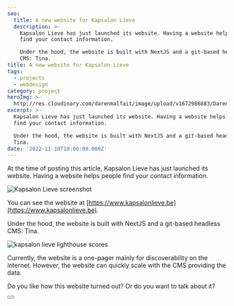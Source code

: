 ```yaml
---
seo:
  title: A new website for Kapsalon Lieve
  description: >-
    Kapsalon Lieve has just launched its website. Having a website helps people
    find your contact information. 

    Under the hood, the website is built with NextJS and a git-based headless
    CMS: Tina.
title: A new website for Kapsalon Lieve
tags:
  - projects
  - webdesign
category: project
heroImg: >-
  http://res.cloudinary.com/darenmalfait/image/upload/v1672986883/Daren_plastic_scissor_3D_render_solid_background_21794ce0-3257-4e89-bfa5-6b186b1f53f2_nimvp3.png
excerpt: >-
  Kapsalon Lieve has just launched its website. Having a website helps people
  find your contact information. 

  Under the hood, the website is built with NextJS and a git-based headless CMS:
  Tina.
date: '2022-11-18T10:00:00.000Z'
---
```


At the time of posting this article, Kapsalon Lieve has just launched its
website. Having a website helps people find your contact information.

![Kapsalon Lieve screenshot](http://res.cloudinary.com/darenmalfait/image/upload/v1673087228/kapsalon-lieve-screenshot_fls44c.png 'Kapsalon Lieve screenshot')

You can see the website at
[https://www.kapsalonlieve.be](https://www.kapsalonlieve.be).

Under the hood, the website is built with NextJS and a git-based headless CMS:
Tina.

![kapsalon lieve lighthouse
scores](https://res.cloudinary.com/darenmalfait/image/upload/v1668711486/kapsalonlieve-lighthouse.png 'kapsalon lieve lighthouse scores')

Currently, the website is a one-pager mainly for discoverability on the
internet. However, the website can quickly scale with the CMS providing the
data.

Do you like how this website turned out? Or do you want to talk about it?

<Button text="Get in touch" variant="primary" href="contact" />

